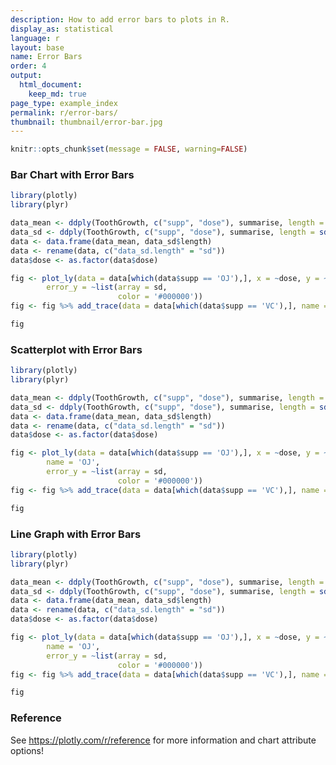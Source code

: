 ```yaml
---
description: How to add error bars to plots in R.
display_as: statistical
language: r
layout: base
name: Error Bars
order: 4
output:
  html_document:
    keep_md: true
page_type: example_index
permalink: r/error-bars/
thumbnail: thumbnail/error-bar.jpg
---
```


```r
knitr::opts_chunk$set(message = FALSE, warning=FALSE)
```
### Bar Chart with Error Bars

```r
library(plotly)
library(plyr)

data_mean <- ddply(ToothGrowth, c("supp", "dose"), summarise, length = mean(len))
data_sd <- ddply(ToothGrowth, c("supp", "dose"), summarise, length = sd(len))
data <- data.frame(data_mean, data_sd$length)
data <- rename(data, c("data_sd.length" = "sd"))
data$dose <- as.factor(data$dose)

fig <- plot_ly(data = data[which(data$supp == 'OJ'),], x = ~dose, y = ~length, type = 'bar', name = 'OJ',
        error_y = ~list(array = sd,
                        color = '#000000'))
fig <- fig %>% add_trace(data = data[which(data$supp == 'VC'),], name = 'VC')

fig
```

### Scatterplot with Error Bars

```r
library(plotly)
library(plyr)

data_mean <- ddply(ToothGrowth, c("supp", "dose"), summarise, length = mean(len))
data_sd <- ddply(ToothGrowth, c("supp", "dose"), summarise, length = sd(len))
data <- data.frame(data_mean, data_sd$length)
data <- rename(data, c("data_sd.length" = "sd"))
data$dose <- as.factor(data$dose)

fig <- plot_ly(data = data[which(data$supp == 'OJ'),], x = ~dose, y = ~length, type = 'scatter', mode = 'markers',
        name = 'OJ',
        error_y = ~list(array = sd,
                        color = '#000000'))
fig <- fig %>% add_trace(data = data[which(data$supp == 'VC'),], name = 'VC')

fig
```

### Line Graph with Error Bars

```r
library(plotly)
library(plyr)

data_mean <- ddply(ToothGrowth, c("supp", "dose"), summarise, length = mean(len))
data_sd <- ddply(ToothGrowth, c("supp", "dose"), summarise, length = sd(len))
data <- data.frame(data_mean, data_sd$length)
data <- rename(data, c("data_sd.length" = "sd"))
data$dose <- as.factor(data$dose)

fig <- plot_ly(data = data[which(data$supp == 'OJ'),], x = ~dose, y = ~length, type = 'scatter', mode = 'lines+markers',
        name = 'OJ',
        error_y = ~list(array = sd,
                        color = '#000000'))
fig <- fig %>% add_trace(data = data[which(data$supp == 'VC'),], name = 'VC')

fig
```

### Reference

See [https://plotly.com/r/reference](https://plotly.com/r/reference) for more information and chart attribute options!